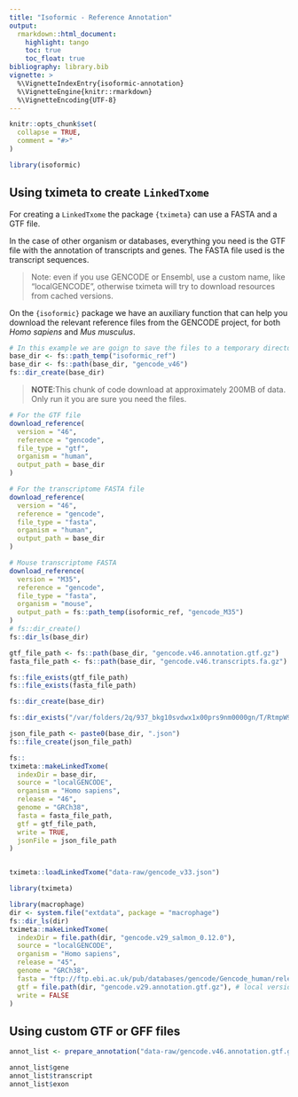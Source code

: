 ```yaml
---
title: "Isoformic - Reference Annotation"
output:
  rmarkdown::html_document:
    highlight: tango
    toc: true
    toc_float: true
bibliography: library.bib
vignette: >
  %\VignetteIndexEntry{isoformic-annotation}
  %\VignetteEngine{knitr::rmarkdown}
  %\VignetteEncoding{UTF-8}
---
```


```r
knitr::opts_chunk$set(
  collapse = TRUE,
  comment = "#>"
)
```

```r
library(isoformic)
```

## Using tximeta to create `LinkedTxome`

For creating a `LinkedTxome` the package `{tximeta}` can use a FASTA and a GTF file.

In the case of other organism or databases, everything you need is the GTF file
with the annotation of transcripts and genes. The FASTA file used is the
transcript sequences.

> Note: even if you use GENCODE or Ensembl, use a custom name,
  like "localGENCODE", otherwise tximeta will try to download resources from
  cached versions.

On the `{isoformic}` package we have an auxiliary function that can help you
download the relevant reference files from the GENCODE project,
for both *Homo sapiens* and *Mus musculus*.

```r
# In this example we are goign to save the files to a temporary directory
base_dir <- fs::path_temp("isoformic_ref")
base_dir <- fs::path(base_dir, "gencode_v46")
fs::dir_create(base_dir)
```

> **NOTE**:This chunk of code download at approximately 200MB of data.
Only run it you are sure you need the files.

```r
# For the GTF file
download_reference(
  version = "46",
  reference = "gencode",
  file_type = "gtf",
  organism = "human",
  output_path = base_dir
)

# For the transcriptome FASTA file
download_reference(
  version = "46",
  reference = "gencode",
  file_type = "fasta",
  organism = "human",
  output_path = base_dir
)

# Mouse transcriptome FASTA
download_reference(
  version = "M35",
  reference = "gencode",
  file_type = "fasta",
  organism = "mouse",
  output_path = fs::path_temp(isoformic_ref, "gencode_M35")
)
# fs::dir_create()
fs::dir_ls(base_dir)
```


```r
gtf_file_path <- fs::path(base_dir, "gencode.v46.annotation.gtf.gz")
fasta_file_path <- fs::path(base_dir, "gencode.v46.transcripts.fa.gz")

fs::file_exists(gtf_file_path)
fs::file_exists(fasta_file_path)

fs::dir_create(base_dir)

fs::dir_exists("/var/folders/2q/937_bkg10svdwx1x00prs9nm0000gn/T/RtmpW9sxel/isoformic_ref/gencode_v46")

json_file_path <- paste0(base_dir, ".json")
fs::file_create(json_file_path)

fs::
tximeta::makeLinkedTxome(
  indexDir = base_dir,
  source = "localGENCODE",
  organism = "Homo sapiens",
  release = "46",
  genome = "GRCh38",
  fasta = fasta_file_path,
  gtf = gtf_file_path,
  write = TRUE,
  jsonFile = json_file_path
)


tximeta::loadLinkedTxome("data-raw/gencode_v33.json")
```

```r
library(tximeta)

library(macrophage)
dir <- system.file("extdata", package = "macrophage")
fs::dir_ls(dir)
tximeta::makeLinkedTxome(
  indexDir = file.path(dir, "gencode.v29_salmon_0.12.0"),
  source = "localGENCODE",
  organism = "Homo sapiens",
  release = "45",
  genome = "GRCh38",
  fasta = "ftp://ftp.ebi.ac.uk/pub/databases/gencode/Gencode_human/release_29/gencode.v29.transcripts.fa.gz",
  gtf = file.path(dir, "gencode.v29.annotation.gtf.gz"), # local version
  write = FALSE
)
```


## Using custom GTF or GFF files

```r
annot_list <- prepare_annotation("data-raw/gencode.v46.annotation.gtf.gz")

annot_list$gene
annot_list$transcript
annot_list$exon
```

